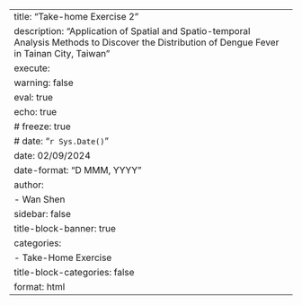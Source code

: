 ---
title: "Take-home Exercise 2"
description: "Application of Spatial and Spatio-temporal Analysis Methods to Discover the Distribution of Dengue Fever in Tainan City, Taiwan"
execute: 
  warning: false
  eval: true
  echo: true
# freeze: true
# date: "`r Sys.Date()`"
date: 02/09/2024
date-format: "D MMM, YYYY" 
author: 
  - Wan Shen
sidebar: false
title-block-banner: true
categories:
  - Take-Home Exercise
title-block-categories: false
format: html 
---